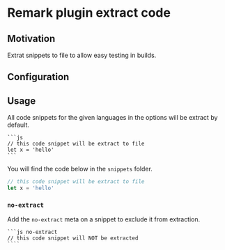 # Remark plugin extract code

## Motivation

Extrat snippets to file to allow easy testing in builds.

## Configuration

## Usage

All code snippets for the given languages in the options will be extract by default.

    ```js
    // this code snippet will be extract to file
    let x = 'hello'
    ```

You will find the code below in the `snippets` folder.

```js
// this code snippet will be extract to file
let x = 'hello'
```


### `no-extract`

Add the `no-extract` meta on a snippet to exclude it from extraction.

    ```js no-extract
    // this code snippet will NOT be extracted
    ````
